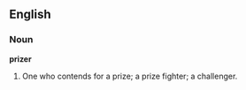 ==English==

===Noun===

'''prizer'''

#One who contends for a prize; a prize fighter; a challenger.